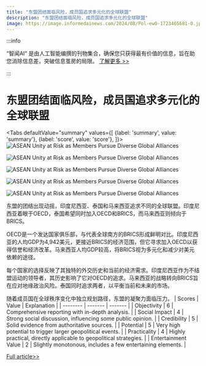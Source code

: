 ```yaml
---
title: "东盟团结面临风险，成员国追求多元化的全球联盟"
description: "东盟团结面临风险，成员国追求多元化的全球联盟"
image: https://image.informedainews.com/2024/08/Pol-ewO-1723465681-0.jpg
---
```



:::info

“智闻AI“ 是由人工智能编撰的刊物集合，确保您只获得最有价值的信息，旨在助您消除信息差，突破信息茧房的局限。  [了解更多 >>](/)

:::

# 东盟团结面临风险，成员国追求多元化的全球联盟


<Tabs
	defaultValue="summary"
	values={[
	{label: 'summary', value: 'summary'},
	{label: 'score', value: 'score'},
]}>
<TabItem value="summary">
<img
  src="https://image.informedainews.com/2024/08/Pol-ewO-1723465681-0.jpg"
  alt="ASEAN Unity at Risk as Members Pursue Diverse Global Alliances"
/>

<img
  src="https://image.informedainews.com/2024/08/Pol-kuQ-1723465681-1.jpg"
  alt="ASEAN Unity at Risk as Members Pursue Diverse Global Alliances"
/>

<img
  src="https://image.informedainews.com/2024/08/Pol-9Xz-1723465681-2.jpg"
  alt="ASEAN Unity at Risk as Members Pursue Diverse Global Alliances"
/>

<img
  src="https://image.informedainews.com/2024/08/Pol-jv2-1723465681-3.jpg"
  alt="ASEAN Unity at Risk as Members Pursue Diverse Global Alliances"
/>

<img
  src="https://image.informedainews.com/2024/08/Pol-3Rn-1723465681-4.jpg"
  alt="ASEAN Unity at Risk as Members Pursue Diverse Global Alliances"
/>



东盟的团结出现动摇，印度尼西亚、泰国和马来西亚追求不同的全球联盟。印度尼西亚着眼于OECD，泰国希望同时加入OECD和BRICS，而马来西亚则倾向于BRICS。

OECD是一个发达国家俱乐部，与代表全球南方的BRICS形成鲜明对比。印度尼西亚的人均GDP为4,942美元，更接近BRICS的经济范围，但它寻求加入OECD以获得信誉和经济改革。马来西亚人均GDP较高，将BRICS视为多元化和减少对美元依赖的途径。

每个国家的选择反映了其独特的外交历史和当前的经济需求。印度尼西亚作为不结盟运动的领导者，其历史影响了它对OECD的追求。马来西亚的战略转向BRICS旨在应对地缘政治风险。泰国同时追求两者，以平衡当前和未来的市场。

随着成员国在全球秩序变化中独立规划路径，东盟的凝聚力面临压力。
</TabItem>
<TabItem value="score">
	| Scores     | Value   | Explanation |
	| -------- | ------- | ------- |
	| Objectivity  | 6    | Comprehensive reporting with in-depth analysis.    |
	| Social Impact | 4     | Strong social discussion, influencing some public opinion.    |
	| Credibility    | 5    | Solid evidence from authoritative sources.    |
	| Potential    | 5    | Very high potential to trigger larger geopolitical events.    |
	| Practicality    | 4    | Highly practical, directly applicable to geopolitical strategies.    |
	| Entertainment Value    | 2    | Slightly monotonous, includes a few entertaining elements.    |
</TabItem>
</Tabs>

[Full article>>](https://asia.nikkei.com/Spotlight/Comment/OECD-or-BRICS-Key-members-differences-might-weaken-ASEAN-unity)
